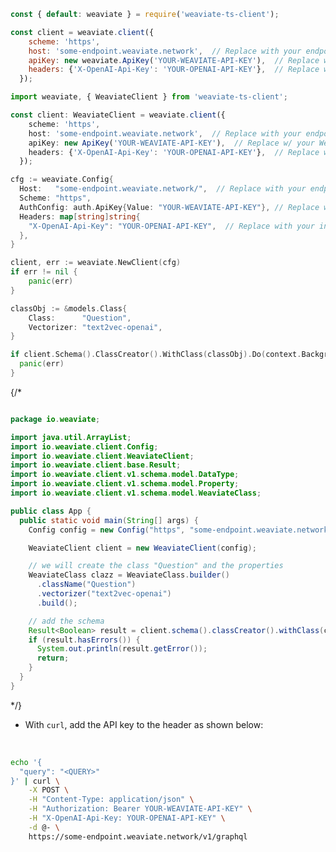 
<Tabs groupId="languages">
<TabItem value="py" label="Python">


<FilteredTextBlock
  text={EndToEndPyCode}
  startMarker="# ===== Weaviate Quickstart tutorial ====="
  endMarker="# ===== add schema ====="
  language="py"
/>

</TabItem>
<TabItem value="js" label="JavaScript">

```js
const { default: weaviate } = require('weaviate-ts-client');

const client = weaviate.client({
    scheme: 'https',
    host: 'some-endpoint.weaviate.network',  // Replace with your endpoint
    apiKey: new weaviate.ApiKey('YOUR-WEAVIATE-API-KEY'),  // Replace w/ your Weaviate instance API key
    headers: {'X-OpenAI-Api-Key': 'YOUR-OPENAI-API-KEY'},  // Replace with your inference API key
  });
```

</TabItem>
<TabItem value="ts" label="TypeScript">

```ts
import weaviate, { WeaviateClient } from 'weaviate-ts-client';

const client: WeaviateClient = weaviate.client({
    scheme: 'https',
    host: 'some-endpoint.weaviate.network',  // Replace with your endpoint
    apiKey: new ApiKey('YOUR-WEAVIATE-API-KEY'),  // Replace w/ your Weaviate instance API key
    headers: {'X-OpenAI-Api-Key': 'YOUR-OPENAI-API-KEY'},  // Replace with your inference API key
  });
```

</TabItem>
<TabItem value="go" label="Go">

```go
cfg := weaviate.Config{
  Host:   "some-endpoint.weaviate.network/",  // Replace with your endpoint
  Scheme: "https",
  AuthConfig: auth.ApiKey{Value: "YOUR-WEAVIATE-API-KEY"}, // Replace w/ your Weaviate instance API key
  Headers: map[string]string{
    "X-OpenAI-Api-Key": "YOUR-OPENAI-API-KEY",  // Replace with your inference API key
  },
}

client, err := weaviate.NewClient(cfg)
if err != nil {
    panic(err)
}

classObj := &models.Class{
    Class:      "Question",
    Vectorizer: "text2vec-openai",
}

if client.Schema().ClassCreator().WithClass(classObj).Do(context.Background()) != nil {
  panic(err)
}
```

</TabItem>
{/* <TabItem value="java" label="Java">

```java

package io.weaviate;

import java.util.ArrayList;
import io.weaviate.client.Config;
import io.weaviate.client.WeaviateClient;
import io.weaviate.client.base.Result;
import io.weaviate.client.v1.schema.model.DataType;
import io.weaviate.client.v1.schema.model.Property;
import io.weaviate.client.v1.schema.model.WeaviateClass;

public class App {
  public static void main(String[] args) {
    Config config = new Config("https", "some-endpoint.weaviate.network/");  // Replace with your endpoint

    WeaviateClient client = new WeaviateClient(config);

    // we will create the class "Question" and the properties
    WeaviateClass clazz = WeaviateClass.builder()
      .className("Question")
      .vectorizer("text2vec-openai")
      .build();

    // add the schema
    Result<Boolean> result = client.schema().classCreator().withClass(clazz).run();
    if (result.hasErrors()) {
      System.out.println(result.getError());
      return;
    }
  }
}
```

</TabItem> */}
<TabItem value="curl" label="Curl">

- With `curl`, add the API key to the header as shown below:
<br/>

```bash
echo '{
  "query": "<QUERY>"
}' | curl \
    -X POST \
    -H "Content-Type: application/json" \
    -H "Authorization: Bearer YOUR-WEAVIATE-API-KEY" \
    -H "X-OpenAI-Api-Key: YOUR-OPENAI-API-KEY" \
    -d @- \
    https://some-endpoint.weaviate.network/v1/graphql
```

</TabItem>
</Tabs>
